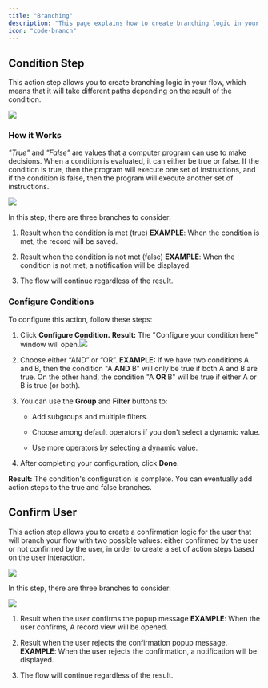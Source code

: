 ```yaml
---
title: "Branching"
description: "This page explains how to create branching logic in your flow. "
icon: "code-branch"
---
```


## Condition Step

This action step allows you to create branching logic in your flow, which means that it will take different paths depending on the result of the condition.

![](/images/condition.png)

### How it Works

*"True"* and *"False"* are values that a computer program can use to make decisions. When a condition is evaluated, it can either be true or false. If the condition is true, then the program will execute one set of instructions, and if the condition is false, then the program will execute another set of instructions.

![](/images/conditionpossibilities.png)

In this step, there are three branches to consider:

1. Result when the condition is met (true)&#x20;
   **EXAMPLE**: When the condition is met, the record will be saved.

2. Result when the condition is not met (false)&#x20;
   **EXAMPLE**: When the condition is not met, a notification will be displayed.

3. The flow will continue regardless of the result.

### Configure Conditions

To configure this action, follow these steps:

1. Click **Configure Condition.**
   **Result:** The "Configure your condition here" window will open.![](/images/conditionconfig.png)

2. Choose either “AND” or “OR”.
   **EXAMPLE:**
   If we have two conditions A and B, then the condition "A **AND** B" will only be true if both A and B are true. On the other hand, the condition "A **OR** B" will be true if either A or B is true (or both).

3. You can use the **Group** and **Filter** buttons to:

   * Add subgroups and multiple filters.

   * Choose among default operators if you don't select a dynamic value.

   * Use more operators by selecting a dynamic value.

4. After completing your configuration, click **Done**.

**Result:** The condition's configuration is complete. You can eventually add action steps to the true and false branches.

## Confirm User

This action step allows you to create a confirmation logic for the user that will branch your flow with two possible values: either confirmed by the user or not confirmed by the user, in order to create a set of action steps based on the user interaction.

![](/images/confirmuser.png)

In this step, there are three branches to consider:

![](/images/confirmuserpossibilities.png)

1. Result when the user confirms the popup message&#x20;
   **EXAMPLE**: When the user confirms, A record view will be opened.

2. Result when the user rejects the confirmation popup message.
   **EXAMPLE**: When the user rejects the confirmation, a notification will be displayed.

3. The flow will continue regardless of the result.